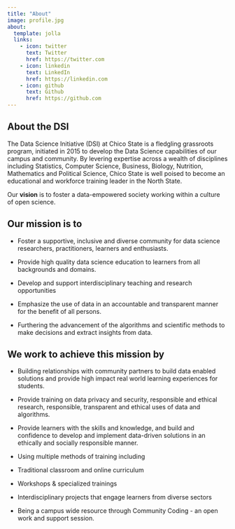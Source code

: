```yaml
---
title: "About"
image: profile.jpg
about:
  template: jolla
  links:
    - icon: twitter
      text: Twitter
      href: https://twitter.com
    - icon: linkedin
      text: LinkedIn
      href: https://linkedin.com
    - icon: github
      text: Github
      href: https://github.com
---
```


## About the DSI

The Data Science Initiative (DSI) at Chico State is a fledgling grassroots program, initiated in 2015 to develop the Data Science capabilities of our campus and community. By levering expertise across a wealth of disciplines including Statistics, Computer Science, Business, Biology, Nutrition, Mathematics and Political Science, Chico State is well poised to become an educational and workforce training leader in the North State.

Our **vision** is to foster a data-empowered society working within a culture of open science. 

## Our mission is to

-   Foster a supportive, inclusive and diverse community for data science researchers, practitioners, learners and enthusiasts.

-   Provide high quality data science education to learners from all backgrounds and domains.

-   Develop and support interdisciplinary teaching and research opportunities

-   Emphasize the use of data in an accountable and transparent manner for the benefit of all persons.

-   Furthering the advancement of the algorithms and scientific methods to make decisions and extract insights from data. 

## We work to achieve this mission by

-   Building relationships with community partners to build data enabled solutions and provide high impact real world learning experiences for students.

-   Provide training on data privacy and security, responsible and ethical research, responsible, transparent and ethical uses of data and algorithms.

-   Provide learners with the skills and knowledge, and build and confidence to develop and implement data-driven solutions in an ethically and socially responsible manner.

-   Using multiple methods of training including

-   Traditional classroom and online curriculum

-   Workshops & specialized trainings

-   Interdisciplinary projects that engage learners from diverse sectors

-   Being a campus wide resource through Community Coding - an open work and support session.
